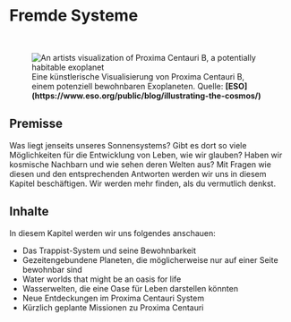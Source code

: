 
# Fremde Systeme

<ReadingTime />

<br/>
<figure>
<Image src={require(".//../../resources/images/distantsystems.png")} alt="An artists visualization of Proxima Centauri B, a potentially habitable exoplanet" />
<figcaption style={{ color: "rgb(156, 156, 156)", fontSize: "14px", marginTop: "2px" }}>Eine künstlerische Visualisierung von Proxima Centauri B, einem potenziell bewohnbaren Exoplaneten. Quelle: <strong>[ESO](https://www.eso.org/public/blog/illustrating-the-cosmos/)</strong></figcaption>
</figure>

## Premisse
Was liegt jenseits unseres Sonnensystems? Gibt es dort so viele Möglichkeiten für die Entwicklung von Leben, wie wir glauben? Haben wir kosmische Nachbarn und wie sehen deren Welten aus? Mit Fragen wie diesen und den entsprechenden Antworten werden wir uns in diesem Kapitel beschäftigen. Wir werden mehr finden, als du vermutlich denkst.

## Inhalte
In diesem Kapitel werden wir uns folgendes anschauen:

- Das Trappist-System und seine Bewohnbarkeit
- Gezeitengebundene Planeten, die möglicherweise nur auf einer Seite bewohnbar sind
- Water worlds that might be an oasis for life
- Wasserwelten, die eine Oase für Leben darstellen könnten
- Neue Entdeckungen im Proxima Centauri System
- Kürzlich geplante Missionen zu Proxima Centauri


<SaveArticleSection article="distant-systems-introduction"/>

<Analytics />